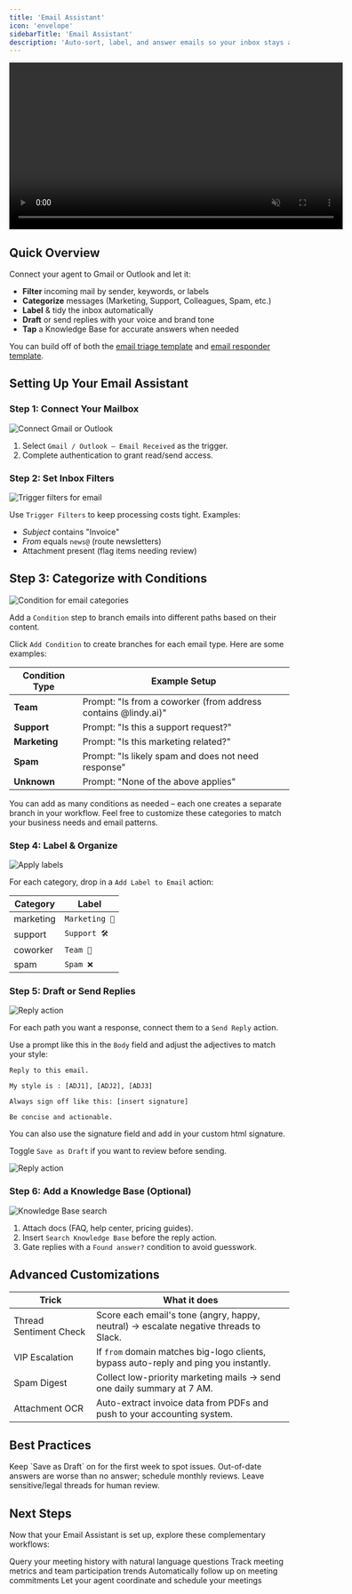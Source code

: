 ```yaml
---
title: 'Email Assistant'
icon: 'envelope'
sidebarTitle: 'Email Assistant'
description: 'Auto-sort, label, and answer emails so your inbox stays at zero.'
---
```


<div style={{ display: 'flex', justifyContent: 'center', margin: '2rem 0' }}>
  <div className="video-card">
    <video
      src="https://lindy-docs-content.nyc3.digitaloceanspaces.com/Human%20in%20Loop.mp4"
      width="600"
      autoPlay
      muted
      loop
      playsInline
      style={{ display: 'block', width: '100%', borderRadius: '16px' }}
    />
  </div>
</div>

## Quick Overview

Connect your agent to Gmail or Outlook and let it:

- **Filter** incoming mail by sender, keywords, or labels  
- **Categorize** messages (Marketing, Support, Colleagues, Spam, etc.)  
- **Label** & tidy the inbox automatically  
- **Draft** or send replies with your voice and brand tone  
- **Tap** a Knowledge Base for accurate answers when needed  

You can build off of both the [email triage template](https://chat.lindy.ai/home?templateId=6684857db1aa4ed9d5baa9e3) and [email responder template](https://chat.lindy.ai/home?templateId=681f0d58c7832f340735ba2d).

## Setting Up Your Email Assistant

### Step 1: Connect Your Mailbox

<Frame>
  <img src="/lindy-brand-assets/email-triage-auth.png" alt="Connect Gmail or Outlook" />
</Frame>

1. Select `Gmail / Outlook – Email Received` as the trigger.  
2. Complete authentication to grant read/send access. 

### Step 2: Set Inbox Filters

<Frame>
  <img src="/lindy-brand-assets/email-triage-trigger.png" alt="Trigger filters for email" />
</Frame>

Use `Trigger Filters` to keep processing costs tight. Examples:

- *Subject* contains "Invoice"  
- *From* equals `news@` (route newsletters)  
- Attachment present (flag items needing review)

## Step 3: Categorize with Conditions

<Frame>
  <img src="/lindy-brand-assets/email-triage-conditions.png" alt="Condition for email categories" />
</Frame>

Add a `Condition` step to branch emails into different paths based on their content.

Click `Add Condition` to create branches for each email type. Here are some examples:

| Condition Type | Example Setup |
|----------------|---------------|
| **Team** | Prompt: "Is from a coworker (from address contains @lindy.ai)" |
| **Support** | Prompt: "Is this a support request?" |
| **Marketing** | Prompt: "Is this marketing related?" |
| **Spam** | Prompt: "Is likely spam and does not need response" |
| **Unknown** | Prompt: "None of the above applies" |

You can add as many conditions as needed – each one creates a separate branch in your workflow. Feel free to customize these categories to match your business needs and email patterns.

### Step 4: Label & Organize

<Frame>
  <img src="/lindy-brand-assets/email-triage-label.png" alt="Apply labels" />
</Frame>

For each category, drop in a `Add Label to Email` action:

| Category  | Label           |
|-----------|-----------------|
| marketing | `Marketing 📣`  |
| support   | `Support 🛠`    |
| coworker  | `Team 💬`       |
| spam      | `Spam ❌`       |

### Step 5: Draft or Send Replies

<Frame>
  <img src="/lindy-brand-assets/email-triage-body.png" alt="Reply action" />
</Frame>

For each path you want a response, connect them to a `Send Reply` action. 

Use a prompt like this in the `Body` field and adjust the adjectives to match your style:

```
Reply to this email. 

My style is : [ADJ1], [ADJ2], [ADJ3] 

Always sign off like this: [insert signature]

Be concise and actionable.
```

You can also use the signature field and add in your custom html signature. 

Toggle `Save as Draft` if you want to review before sending.

<Frame>
  <img src="/lindy-brand-assets/email-triage-draft.png" alt="Reply action" />
</Frame>

### Step 6: Add a Knowledge Base (Optional)

<Frame>
  <img src="/lindy-brand-assets/email-triage-KB.png" alt="Knowledge Base search" />
</Frame>

1. Attach docs (FAQ, help center, pricing guides).  
2. Insert `Search Knowledge Base` before the reply action.  
3. Gate replies with a `Found answer?` condition to avoid guesswork.

## Advanced Customizations

| Trick                  | What it does                                                                          |
|------------------------|---------------------------------------------------------------------------------------|
| Thread Sentiment Check | Score each email's tone (angry, happy, neutral) → escalate negative threads to Slack. |
| VIP Escalation         | If `from` domain matches big-logo clients, bypass auto-reply and ping you instantly.  |
| Spam Digest            | Collect low-priority marketing mails → send one daily summary at 7 AM.                |
| Attachment OCR         | Auto-extract invoice data from PDFs and push to your accounting system.               |

## Best Practices

<AccordionGroup>
  <Accordion title="Start in Draft Mode">
    Keep `Save as Draft` on for the first week to spot issues.
  </Accordion>
  
  <Accordion title="Keep the KB Fresh">
    Out-of-date answers are worse than no answer; schedule monthly reviews.
  </Accordion>
  
  <Accordion title="Avoid Over-Automation">
     Leave sensitive/legal threads for human review.
  </Accordion>
</AccordionGroup>

## Next Steps

Now that your Email Assistant is set up, explore these complementary workflows:

<CardGroup cols={2}>
  <Card title="Chat With Your Meetings" href="/tutorials/chat-with-meetings" icon="comments">
    Query your meeting history with natural language questions
  </Card>
  <Card title="Meeting Insights Dashboard" href="/tutorials/meeting-insights" icon="chart-line">
    Track meeting metrics and team participation trends
  </Card>
  <Card title="Action Item Tracker" href="/tutorials/action-tracker" icon="check">
    Automatically follow up on meeting commitments
  </Card>
  <Card title="Meeting Scheduler" href="/tutorials/meeting-scheduler" icon="calendar-plus">
    Let your agent coordinate and schedule your meetings
  </Card>
</CardGroup>